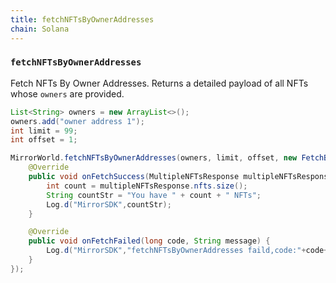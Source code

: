 ```yaml
---
title: fetchNFTsByOwnerAddresses
chain: Solana
---
```


### `fetchNFTsByOwnerAddresses`

Fetch NFTs By Owner Addresses. Returns a detailed payload of all NFTs whose `owners`
are provided.

```java
List<String> owners = new ArrayList<>();
owners.add("owner address 1");
int limit = 99;
int offset = 1;

MirrorWorld.fetchNFTsByOwnerAddresses(owners, limit, offset, new FetchByOwnerListener() {
    @Override
    public void onFetchSuccess(MultipleNFTsResponse multipleNFTsResponse) {
        int count = multipleNFTsResponse.nfts.size();
        String countStr = "You have " + count + " NFTs";
        Log.d("MirrorSDK",countStr);
    }

    @Override
    public void onFetchFailed(long code, String message) {
        Log.d("MirrorSDK","fetchNFTsByOwnerAddresses faild,code:"+code+" message:"+message);
    }
});
```
